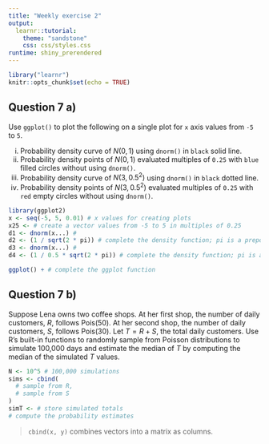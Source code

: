 ```yaml
---
title: "Weekly exercise 2"
output: 
  learnr::tutorial:
    theme: "sandstone"
    css: css/styles.css
runtime: shiny_prerendered
---
```



```r
library("learnr")
knitr::opts_chunk$set(echo = TRUE)
```

## Question 7 a)

Use `ggplot()` to plot the following on a single plot for `x` axis values from `-5` to `5`.

i. Probability density curve of $N(0,1)$ using `dnorm()` in `black`
solid line.
ii. Probability density points of $N(0,1)$ evaluated multiples of `0.25`
with `blue` filled circles without using `dnorm()`.
iii. Probability density curve of $N(3,0.5^2)$ using `dnorm()` in `black`
dotted line.
iv. Probability density points of $N(3,0.5^2)$ evaluated multiples of `0.25`
with `red` empty circles without using `dnorm()`.

```r
library(ggplot2)
x <- seq(-5, 5, 0.01) # x values for creating plots
x25 <- # create a vector values from -5 to 5 in multiples of 0.25
d1 <- dnorm(x...) # 
d2 <- (1 / sqrt(2 * pi)) # complete the density function; pi is a prepopulated constant
d3 <- dnorm(x...) #
d4 <- (1 / 0.5 * sqrt(2 * pi)) # complete the density function; pi is a prepopulated constant

ggplot() + # complete the ggplot function
```


## Question 7 b)

Suppose Lena owns two coffee shops. At her first shop, the number of daily
customers, $R$, follows $\text{Pois}(50)$. At her second shop, the number of
daily customers, $S$, follows $\text{Pois}(30)$. Let $T=R+S$, the total daily
customers. Use R's built-in functions to randomly sample from Poisson distributions
to simulate 100,000 days and estimate the median of $T$ by computing the median
of the simulated $T$ values.

```r
N <- 10^5 # 100,000 simulations
sims <- cbind(
  # sample from R,
  # sample from S
)
simT <- # store simulated totals
# compute the probability estimates
```

> `cbind(x, y)` combines vectors into a matrix as columns.

